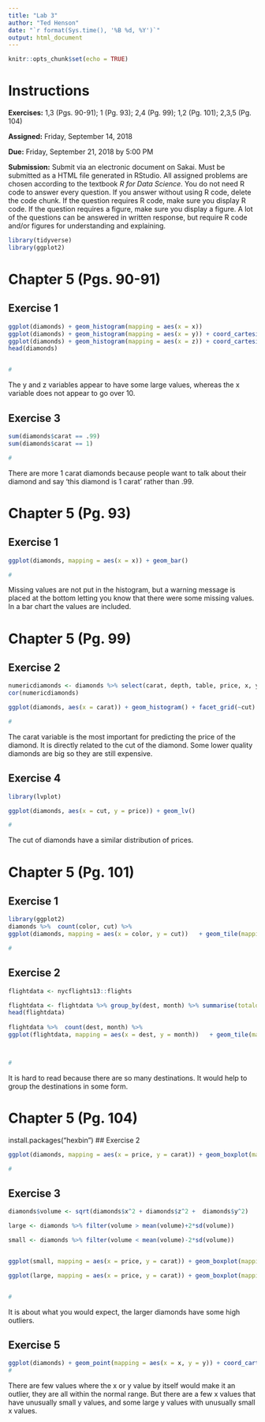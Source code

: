 ```yaml
---
title: "Lab 3"
author: "Ted Henson"
date: "`r format(Sys.time(), '%B %d, %Y')`"
output: html_document
---
```


```r
knitr::opts_chunk$set(echo = TRUE)
```

# Instructions

**Exercises:**  1,3 (Pgs. 90-91); 1 (Pg. 93); 2,4 (Pg. 99); 1,2 (Pg. 101); 2,3,5 (Pg. 104)

**Assigned:** Friday, September 14, 2018

**Due:** Friday, September 21, 2018 by 5:00 PM

**Submission:** Submit via an electronic document on Sakai. Must be submitted as a HTML file generated in RStudio. All assigned problems are chosen according to the textbook *R for Data Science*. You do not need R code to answer every question. If you answer without using R code, delete the code chunk. If the question requires R code, make sure you display R code. If the question requires a figure, make sure you display a figure. A lot of the questions can be answered in written response, but require R code and/or figures for understanding and explaining.

```r
library(tidyverse)
library(ggplot2)
```

# Chapter 5 (Pgs. 90-91)

##  Exercise 1
```r

ggplot(diamonds) + geom_histogram(mapping = aes(x = x))
ggplot(diamonds) + geom_histogram(mapping = aes(x = y)) + coord_cartesian(ylim = c(0, 50))
ggplot(diamonds) + geom_histogram(mapping = aes(x = z)) + coord_cartesian(ylim = c(0, 50))
head(diamonds)


#
```

The y and z variables appear to have some large values, whereas the x variable does not appear to go over 10.



##  Exercise 3
```r

sum(diamonds$carat == .99)
sum(diamonds$carat == 1)

#
```
There are more 1 carat diamonds because people want to talk about their diamond and say 'this diamond is 1 carat' rather than .99.


# Chapter 5 (Pg. 93)

##  Exercise 1
```r

ggplot(diamonds, mapping = aes(x = x)) + geom_bar()

#
```

Missing values are not put in the histogram, but a warning message is placed at the bottom letting you know that there were some missing values. In a bar chart the values are included.




# Chapter 5 (Pg. 99)

##  Exercise 2
```r
numericdiamonds <- diamonds %>% select(carat, depth, table, price, x, y, z)
cor(numericdiamonds)

ggplot(diamonds, aes(x = carat)) + geom_histogram() + facet_grid(~cut)

#
```

The carat variable is the most important for predicting the price of the diamond. It is directly related to the cut of the diamond. Some lower quality diamonds are big so they are still expensive.


##  Exercise 4
```r
library(lvplot)

ggplot(diamonds, aes(x = cut, y = price)) + geom_lv()

#
```

The cut of diamonds have a similar distribution of prices.



# Chapter 5 (Pg. 101)

##  Exercise 1
```r
library(ggplot2)
diamonds %>%  count(color, cut) %>% 
ggplot(diamonds, mapping = aes(x = color, y = cut))   + geom_tile(mapping = aes(fill = n))

#
```






##  Exercise 2
```r

flightdata <- nycflights13::flights

flightdata <- flightdata %>% group_by(dest, month) %>% summarise(totaldelay = sum(arr_delay, dep_delay) / n())
head(flightdata)
                                                                 
flightdata %>%  count(dest, month) %>% 
ggplot(flightdata, mapping = aes(x = dest, y = month))   + geom_tile(mapping = aes(fill = flightdata$totaldelay)) 



#
```

It is hard to read because there are so many destinations. It would help to group the destinations in some form.


# Chapter 5 (Pg. 104)
install.packages("hexbin")
##  Exercise 2
```r

ggplot(diamonds, mapping = aes(x = price, y = carat)) + geom_boxplot(mapping = aes(group = cut_number(price, 20)))

#
```

##  Exercise 3
```r




diamonds$volume <- sqrt(diamonds$x^2 + diamonds$z^2 +  diamonds$y^2)

large <- diamonds %>% filter(volume > mean(volume)+2*sd(volume))

small <- diamonds %>% filter(volume < mean(volume)-2*sd(volume))


ggplot(small, mapping = aes(x = price, y = carat)) + geom_boxplot(mapping = aes(group = cut_number(price, 5)))

ggplot(large, mapping = aes(x = price, y = carat)) + geom_boxplot(mapping = aes(group = cut_number(price, 5)))


#
```


It is about what you would expect, the larger diamonds have some high outliers.

##  Exercise 5
```r
ggplot(diamonds) + geom_point(mapping = aes(x = x, y = y)) + coord_cartesian(xlim = c(4, 11), ylim = c(4, 11))
#
```


There are few values where the x or y value by itself would make it an outlier, they are all within the normal range. But there are a few x values that have unusually small y values, and some large y values with unusually small x values.